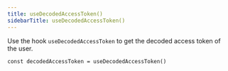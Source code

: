 ```yaml
---
title: useDecodedAccessToken()
sidebarTitle: useDecodedAccessToken()
---
```


Use the hook `useDecodedAccessToken` to get the decoded access token of the user.

```tsx
const decodedAccessToken = useDecodedAccessToken()
```
